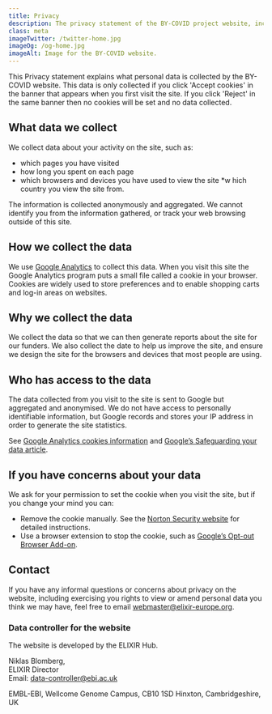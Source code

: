 ```yaml
---
title: Privacy
description: The privacy statement of the BY-COVID project website, including what data we collect and how you can control that.
class: meta
imageTwitter: /twitter-home.jpg
imageOg: /og-home.jpg
imageAlt: Image for the BY-COVID website.
---
```




<Container>
  <Row>
   <Col xs={12} sm={12} lg={7}>

This Privacy statement explains what personal data is collected by the BY-COVID website. This data is only collected if you click 'Accept cookies' in the banner that appears when you first visit the site. If you click 'Reject' in the same banner then no cookies will be set and no data collected.

## What data we collect

We collect data about your activity on the site, such as:

* which pages you have visited
* how long you spent on each page
* which browsers and devices you have used to view the site
*w hich country you view the site from.

The information is collected anonymously and aggregated. We cannot identify you from the information gathered, or track your web browsing outside of this site.

## How we collect the data

We use [Google Analytics](https://analytics.withgoogle.com/) to collect this data. When you visit this site the Google Analytics program puts a small file called a cookie in your browser. Cookies are widely used to store preferences and to enable shopping carts and log-in areas on websites.

## Why we collect the data

We collect the data so that we can then generate reports about the site for our funders. We also collect the date to help us improve the site, and ensure we design the site for the browsers and devices that most people are using.

## Who has access to the data

The data collected from you visit to the site is sent to Google but aggregated and anonymised. We do not have access to personally identifiable information, but Google records and stores your IP address in order to generate the site statistics.

See [Google Analytics cookies information](https://developers.google.com/analytics/devguides/collection/analyticsjs/cookie-usage) and [Google’s Safeguarding your data article](https://support.google.com/analytics/answer/6004245?hl=en).

## If you have concerns about your data

We ask for your permission to set the cookie when you visit the site, but if you change your mind you can:

* Remove the cookie manually. See the [Norton Security website](https://us.norton.com/internetsecurity-privacy-how-to-clear-cookies.html) for detailed instructions.
* Use a browser extension to stop the cookie, such as [Google’s Opt-out Browser Add-on](https://tools.google.com/dlpage/gaoptout).

## Contact
If you have any informal questions or concerns about privacy on the website, including exercising you rights to view or amend personal data you think we may have, feel free to email webmaster@elixir-europe.org.

### Data controller for the website
The website is developed by the ELIXIR Hub.

Niklas Blomberg,<br />
ELIXIR Director<br />
Email: data-controller@ebi.ac.uk

EMBL-EBI,
Wellcome Genome Campus,
CB10 1SD Hinxton,
Cambridgeshire, UK


</Col>
</Row>
</Container>
